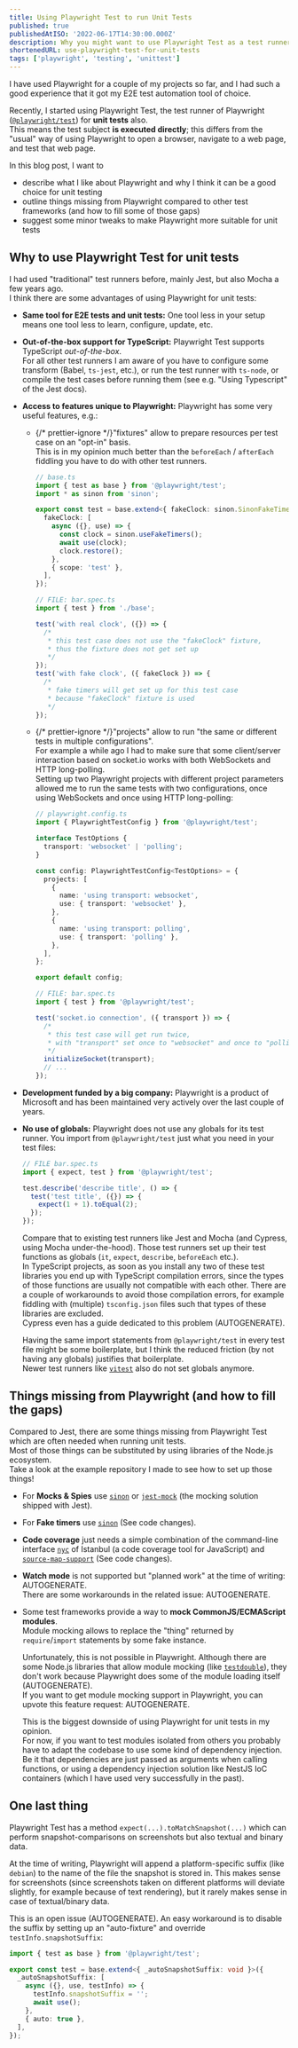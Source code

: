 ```yaml
---
title: Using Playwright Test to run Unit Tests
published: true
publishedAtISO: '2022-06-17T14:30:00.000Z'
description: Why you might want to use Playwright Test as a test runner for unit tests, and how to fill in missing pieces (e.g. code coverage).
shortenedURL: use-playwright-test-for-unit-tests
tags: ['playwright', 'testing', 'unittest']
---
```


I have used Playwright for a couple of my projects so far, and I had such a good experience that it got my E2E test automation tool of choice.

Recently, I started using Playwright Test, the test runner of Playwright ([`@playwright/test`](https://www.npmjs.com/package/@playwright/test)) for **unit tests** also.  
This means the test subject **is executed directly**; this differs from the "usual" way of using Playwright to open a browser, navigate to a web page, and test that web page.

In this blog post, I want to

- describe what I like about Playwright and why I think it can be a good choice for unit testing
- outline things missing from Playwright compared to other test frameworks (and how to fill some of those gaps)
- suggest some minor tweaks to make Playwright more suitable for unit tests

## Why to use Playwright Test for unit tests

I had used "traditional" test runners before, mainly Jest, but also Mocha a few years ago.  
I think there are some advantages of using Playwright for unit tests:

- **Same tool for E2E tests and unit tests:**
  One tool less in your setup means one tool less to learn, configure, update, etc.
- **Out-of-the-box support for TypeScript:**
  Playwright Test supports TypeScript _out-of-the-box_.  
  For all other test runners I am aware of you have to configure some transform (Babel, `ts-jest`, etc.), or run the test runner with `ts-node`, or compile the test cases before running them (see e.g. <FancyAnchor href="https://jestjs.io/docs/getting-started#using-typescript">"Using Typescript" of the Jest docs</FancyAnchor>).
- **Access to features unique to Playwright:**
  Playwright has some very useful features, e.g.:

  - {/* prettier-ignore */}<FancyAnchor href="https://playwright.dev/docs/test-fixtures">"fixtures"</FancyAnchor> allow to prepare resources per test case on an "opt-in" basis.  
    This is in my opinion much better than the `beforeEach` / `afterEach` fiddling you have to do with other test runners.

    ```typescript
    // base.ts
    import { test as base } from '@playwright/test';
    import * as sinon from 'sinon';

    export const test = base.extend<{ fakeClock: sinon.SinonFakeTimers }>({
      fakeClock: [
        async ({}, use) => {
          const clock = sinon.useFakeTimers();
          await use(clock);
          clock.restore();
        },
        { scope: 'test' },
      ],
    });

    // FILE: bar.spec.ts
    import { test } from './base';

    test('with real clock', ({}) => {
      /*
       * this test case does not use the "fakeClock" fixture,
       * thus the fixture does not get set up
       */
    });
    test('with fake clock', ({ fakeClock }) => {
      /*
       * fake timers will get set up for this test case
       * because "fakeClock" fixture is used
       */
    });
    ```

  - {/* prettier-ignore */}<FancyAnchor href="https://playwright.dev/docs/test-advanced#projects">"projects"</FancyAnchor> allow to run "the same or different tests in multiple configurations".  
    For example a while ago I had to make sure that some client/server interaction based on <FancyAnchor href="https://socket.io">socket.io</FancyAnchor> works with both WebSockets and HTTP long-polling.  
    Setting up two Playwright projects with different project parameters allowed me to run the same tests with two configurations, once using WebSockets and once using HTTP long-polling:

    ```typescript
    // playwright.config.ts
    import { PlaywrightTestConfig } from '@playwright/test';

    interface TestOptions {
      transport: 'websocket' | 'polling';
    }

    const config: PlaywrightTestConfig<TestOptions> = {
      projects: [
        {
          name: 'using transport: websocket',
          use: { transport: 'websocket' },
        },
        {
          name: 'using transport: polling',
          use: { transport: 'polling' },
        },
      ],
    };

    export default config;

    // FILE: bar.spec.ts
    import { test } from '@playwright/test';

    test('socket.io connection', ({ transport }) => {
      /*
       * this test case will get run twice,
       * with "transport" set once to "websocket" and once to "polling"
       */
      initializeSocket(transport);
      // ...
    });
    ```

- **Development funded by a big company:**
  Playwright is a product of Microsoft and has been maintained very actively over the last couple of years.
- **No use of globals:** Playwright does not use any globals for its test runner.
  You import from `@playwright/test` just what you need in your test files:

  ```typescript
  // FILE bar.spec.ts
  import { expect, test } from '@playwright/test';

  test.describe('describe title', () => {
    test('test title', ({}) => {
      expect(1 + 1).toEqual(2);
    });
  });
  ```

  Compare that to existing test runners like Jest and Mocha (and Cypress, using Mocha under-the-hood).
  Those test runners set up their test functions as globals (`it`, `expect`, `describe`, `beforeEach` etc.).  
  In TypeScript projects, as soon as you install any two of these test libraries you end up with TypeScript compilation errors, since the types of those functions are usually not compatible with each other.
  There are a couple of workarounds to avoid those compilation errors, for example fiddling with (multiple) `tsconfig.json` files such that types of these libraries are excluded.  
  Cypress even has a guide dedicated to this problem (<FancyAnchor href="https://docs.cypress.io/guides/tooling/typescript-support#Clashing-types-with-Jest">AUTOGENERATE</FancyAnchor>).

  Having the same import statements from `@playwright/test` in every test file might be some boilerplate, but I think the reduced friction (by not having any globals) justifies that boilerplate.  
  Newer test runners like [`vitest`](https://vitest.dev/guide/migration.html#migrating-from-jest) also do not set globals anymore.

## Things missing from Playwright (and how to fill the gaps)

Compared to Jest, there are some things missing from Playwright Test which are often needed when running unit tests.  
Most of those things can be substituted by using libraries of the Node.js ecosystem.  
Take a look at <FancyAnchor href="https://github.com/pkerschbaum/blog-playwright-for-unit-tests_example">the example repository I made</FancyAnchor> to see how to set up those things!

- For **Mocks & Spies** use [`sinon`](https://www.npmjs.com/package/sinon) or [`jest-mock`](https://www.npmjs.com/package/jest-mock) (the mocking solution shipped with Jest).
- For **Fake timers** use [`sinon`](https://www.npmjs.com/package/sinon) (<FancyAnchor href="https://github.com/pkerschbaum/blog-playwright-for-unit-tests_example/compare/code-coverage...fake-timers">See code changes</FancyAnchor>).
- **Code coverage** just needs a simple combination of the command-line interface [`nyc`](https://github.com/istanbuljs/nyc) of Istanbul (a code coverage tool for JavaScript) and [`source-map-support`](https://www.npmjs.com/package/source-map-support) (<FancyAnchor href="https://github.com/pkerschbaum/blog-playwright-for-unit-tests_example/compare/base-setup...code-coverage">See code changes</FancyAnchor>).
- **Watch mode** is not supported but "planned work" at the time of writing: <FancyAnchor href="https://playwright.dev/docs/test-components#planned-work">AUTOGENERATE</FancyAnchor>.  
  There are some workarounds in the related issue: <FancyAnchor href="https://github.com/microsoft/playwright/issues/7035">AUTOGENERATE</FancyAnchor>.
- Some test frameworks provide a way to **mock CommonJS/ECMAScript modules**.  
  Module mocking allows to replace the "thing" returned by `require`/`import` statements by some fake instance.

  Unfortunately, this is not possible in Playwright. Although there are some Node.js libraries that allow module mocking (like [`testdouble`](https://github.com/testdouble/testdouble.js)), they don't work because Playwright does some of the module loading itself (<FancyAnchor href="https://github.com/microsoft/playwright/issues/14398">AUTOGENERATE</FancyAnchor>).  
  If you want to get module mocking support in Playwright, you can upvote this feature request: <FancyAnchor href="https://github.com/microsoft/playwright/issues/14572">AUTOGENERATE</FancyAnchor>.

  This is the biggest downside of using Playwright for unit tests in my opinion.  
  For now, if you want to test modules isolated from others you probably have to adapt the codebase to use some kind of dependency injection.
  Be it that dependencies are just passed as arguments when calling functions, or using a dependency injection solution like <FancyAnchor href="https://docs.nestjs.com/standalone-applications">NestJS IoC containers</FancyAnchor> (which I have used very successfully in the past).

## One last thing

Playwright Test has a method `expect(...).toMatchSnapshot(...)` which can perform snapshot-comparisons on screenshots but also textual and binary data.

At the time of writing, Playwright will append a platform-specific suffix (like `debian`) to the name of the file the snapshot is stored in.
This makes sense for screenshots (since screenshots taken on different platforms will deviate slightly, for example because of text rendering), but it rarely makes sense in case of textual/binary data.

This is an open issue (<FancyAnchor href="https://github.com/microsoft/playwright/issues/11134">AUTOGENERATE</FancyAnchor>). An easy workaround is to disable the suffix by setting up an "auto-fixture" and override `testInfo.snapshotSuffix`:

```typescript
import { test as base } from '@playwright/test';

export const test = base.extend<{ _autoSnapshotSuffix: void }>({
  _autoSnapshotSuffix: [
    async ({}, use, testInfo) => {
      testInfo.snapshotSuffix = '';
      await use();
    },
    { auto: true },
  ],
});
```
